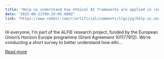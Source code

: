 ```yaml
---
title: "Help us understand how ethical AI frameworks are applied in real life – EU-funded study"
date: "2025-06-21T09:29:05.000Z"
link: "https://www.reddit.com/r/artificial/comments/1lgsjyg/help_us_understand_how_ethical_ai_frameworks_are/"
---
```


Hi everyone,
 I’m part of the ALFIE research project, funded by the European Union’s Horizon Europe programme (Grant Agreement 101177912). We’re conducting a short survey to better understand how ethi...

[Read more](https://www.reddit.com/r/artificial/comments/1lgsjyg/help_us_understand_how_ethical_ai_frameworks_are/)
